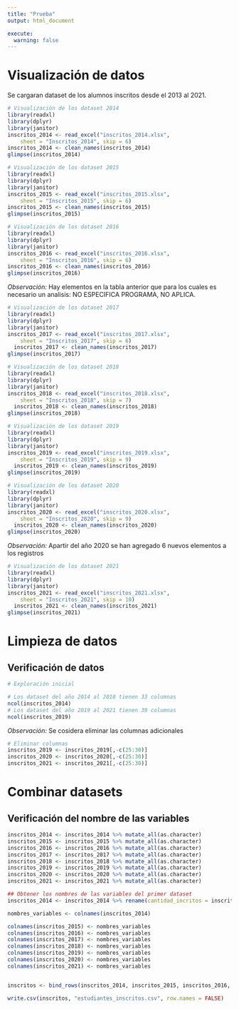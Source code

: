 ```yaml
---
title: "Prueba"
output: html_document 

execute:
  warning: false
---
```



# Visualización de datos

Se cargaran dataset de los alumnos inscritos desde el 2013 al 2021.

```r
# Visualización de los dataset 2014
library(readxl)
library(dplyr)
library(janitor)
inscritos_2014 <- read_excel("inscritos_2014.xlsx", 
    sheet = "Inscritos_2014", skip = 6)
inscritos_2014 <- clean_names(inscritos_2014)
glimpse(inscritos_2014)
```

```r
# Visualización de los dataset 2015
library(readxl)
library(dplyr)
library(janitor)
inscritos_2015 <- read_excel("inscritos_2015.xlsx", 
    sheet = "Inscritos_2015", skip = 6)
inscritos_2015 <- clean_names(inscritos_2015)
glimpse(inscritos_2015)
```

```r
# Visualización de los dataset 2016
library(readxl)
library(dplyr)
library(janitor)
inscritos_2016 <- read_excel("inscritos_2016.xlsx", 
    sheet = "Inscritos_2016", skip = 6)
inscritos_2016 <- clean_names(inscritos_2016)
glimpse(inscritos_2016)
```
*Observación:* Hay elementos en la tabla anterior que para los cuales es necesario un analisis: NO ESPECIFICA PROGRAMA, NO APLICA.

```r
# Visualización de los dataset 2017
library(readxl)
library(dplyr)
library(janitor)
inscritos_2017 <- read_excel("inscritos_2017.xlsx",
    sheet = "Inscritos_2017", skip = 6)
  inscritos_2017 <- clean_names(inscritos_2017)
glimpse(inscritos_2017)
```

```r
# Visualización de los dataset 2018
library(readxl)
library(dplyr)
library(janitor)
inscritos_2018 <- read_excel("inscritos_2018.xlsx",
    sheet = "Inscritos_2018", skip = 7)
  inscritos_2018 <- clean_names(inscritos_2018)
glimpse(inscritos_2018)
```

```r
# Visualización de los dataset 2019
library(readxl)
library(dplyr)
library(janitor)
inscritos_2019 <- read_excel("inscritos_2019.xlsx",
    sheet = "Inscritos_2019", skip = 9)
  inscritos_2019 <- clean_names(inscritos_2019)
glimpse(inscritos_2019)
```

```r
# Visualización de los dataset 2020
library(readxl)
library(dplyr)
library(janitor)
inscritos_2020 <- read_excel("inscritos_2020.xlsx",
    sheet = "Inscritos_2020", skip = 9)
  inscritos_2020 <- clean_names(inscritos_2020)
glimpse(inscritos_2020)
```
*Observación:* Apartir del año 2020 se han agregado 6 nuevos elementos a los registros
```r
# Visualización de los dataset 2021
library(readxl)
library(dplyr)
library(janitor)
inscritos_2021 <- read_excel("inscritos_2021.xlsx",
    sheet = "Inscritos_2021", skip = 10)
  inscritos_2021 <- clean_names(inscritos_2021)
glimpse(inscritos_2021)
```

# Limpieza de datos

## Verificación de datos


```r

# Exploración inicial

# Los dataset del año 2014 al 2018 tienen 33 columnas
ncol(inscritos_2014)
# Los dataset del año 2019 al 2021 tienen 39 columnas
ncol(inscritos_2019)
```
*Observación:* Se cosidera eliminar las columnas adicionales
```r
# Eliminar columnas
inscritos_2019 <- inscritos_2019[,-c(25:30)]
inscritos_2020 <- inscritos_2020[,-c(25:30)]
inscritos_2021 <- inscritos_2021[,-c(25:30)]
```

# Combinar datasets


## Verificación del nombre de las variables

```r

inscritos_2014 <- inscritos_2014 %>% mutate_all(as.character)
inscritos_2015 <- inscritos_2015 %>% mutate_all(as.character)
inscritos_2016 <- inscritos_2016 %>% mutate_all(as.character)
inscritos_2017 <- inscritos_2017 %>% mutate_all(as.character)
inscritos_2018 <- inscritos_2018 %>% mutate_all(as.character)
inscritos_2019 <- inscritos_2019 %>% mutate_all(as.character)
inscritos_2020 <- inscritos_2020 %>% mutate_all(as.character)
inscritos_2021 <- inscritos_2021 %>% mutate_all(as.character)

## Obtener los nombres de las variables del primer dataset
inscritos_2014 <- inscritos_2014 %>% rename(cantidad_incritos = inscritos_2014)

nombres_variables <- colnames(inscritos_2014)

colnames(inscritos_2015) <- nombres_variables
colnames(inscritos_2016) <- nombres_variables
colnames(inscritos_2017) <- nombres_variables
colnames(inscritos_2018) <- nombres_variables
colnames(inscritos_2019) <- nombres_variables
colnames(inscritos_2020) <- nombres_variables
colnames(inscritos_2021) <- nombres_variables


inscritos <- bind_rows(inscritos_2014, inscritos_2015, inscritos_2016, inscritos_2017, inscritos_2018, inscritos_2019, inscritos_2020, inscritos_2021)

write.csv(inscritos, "estudiantes_inscritos.csv", row.names = FALSE)
```



